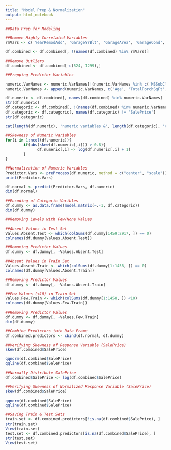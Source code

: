 ```yaml
---
title: "Model Prep & Normalization"
output: html_notebook
---
```


```r
##Data Prep for Modeling

##Remove Highly Correlated Variables
rmVars <- c('YearRemodAdd', 'GarageYrBlt', 'GarageArea', 'GarageCond', 'TotalBsmtSF', 'TotRmsAbvGrd')

df.combined <- df.combined[, !(names(df.combined) %in% rmVars)]

##Remove Outliers
df.combined <- df.combined[-c(524, 1299),]
```

```r
##Prepping Predictor Variables

numeric.VarNames <- numeric.VarNames[!(numeric.VarNames %in% c('MSSubClass', 'MoSold', 'YrSold', 'SalePrice', 'OverallQual', 'OverallCond'))]
numeric.VarNames <- append(numeric.VarNames, c('Age', 'TotalPorchSqFt', 'TotalBath', 'TotalSqFt'))

df.numeric <- df.combined[, names(df.combined) %in% numeric.VarNames]
str(df.numeric)
df.categoric <- df.combined[, !(names(df.combined) %in% numeric.VarNames)]
df.categoric <- df.categoric[, names(df.categoric) != 'SalePrice']
str(df.categoric)

cat(length(df.numeric), 'numeric variables &', length(df.categoric), 'categoric variables')
```

```r
##Skewness of Numeric Variables
for(i in 1:ncol(df.numeric)){
        if(abs(skew(df.numeric[,i])) > 0.8){
              df.numeric[,i] <- log(df.numeric[,i] + 1)
        }
}

##Normalization of Numeric Variables
Predictor.Vars <- preProcess(df.numeric, method = c("center", "scale"))
print(Predictor.Vars)

df.normal <- predict(Predictor.Vars, df.numeric)
dim(df.normal)

##Encoding of Categoric Varibles
df.dummy <- as.data.frame(model.matrix(~.-1, df.categoric))
dim(df.dummy)
```

```r
##Removing Levels with Few/None Values

##Absent Values in Test Set
Values.Absent.Test <- which(colSums(df.dummy[1459:2917, ]) == 0)
colnames(df.dummy[Values.Absent.Test])

##Removing Predictor Values
df.dummy <- df.dummy[, -Values.Absent.Test]

##Absent Values in Train Set
Values.Absent.Train <- which(colSums(df.dummy[1:1458, ]) == 0)
colnames(df.dummy[Values.Absent.Train])

##Removing Predictor Values
df.dummy <- df.dummy[, -Values.Absent.Train]

##Few Values (<10) in Train Set
Values.Few.Train <- which(colSums(df.dummy[1:1458, ]) <10)
colnames(df.dummy[Values.Few.Train])

##Removing Predictor Values
df.dummy <- df.dummy[, -Values.Few.Train]
dim(df.dummy)

##Combine Predictors into Data Frame 
df.combined.predictors <- cbind(df.normal, df.dummy)
```

```r
##Verifying Skewness of Response Variable (SalePrice)
skew(df.combined$SalePrice)

qqnorm(df.combined$SalePrice)
qqline(df.combined$SalePrice)

##Normally Distribute SalePrice
df.combined$SalePrice <- log(df.combined$SalePrice)

##Verifying Skewness of Normalized Response Variable (SalePrice)
skew(df.combined$SalePrice)

qqnorm(df.combined$SalePrice)
qqline(df.combined$SalePrice)
```

```r
##Saving Train & Test Sets
train.set <- df.combined.predictors[!is.na(df.combined$SalePrice), ]
str(train.set)
View(train.set)
test.set <- df.combined.predictors[is.na(df.combined$SalePrice), ]
str(test.set)
View(test.set)
```